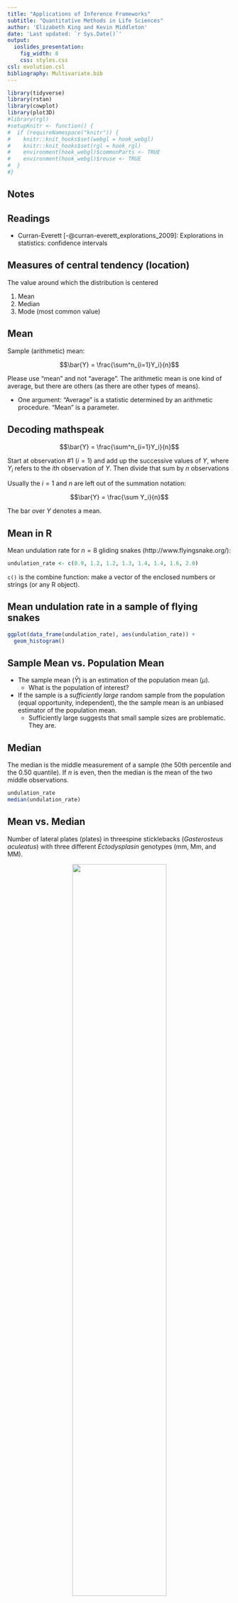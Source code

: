 ```yaml
---
title: "Applications of Inference Frameworks"
subtitle: "Quantitative Methods in Life Sciences"
author: 'Elizabeth King and Kevin Middleton'
date: 'Last updated: `r Sys.Date()`'
output:
  ioslides_presentation:
    fig_width: 8
    css: styles.css
csl: evolution.csl
bibliography: Multivariate.bib
---
```


```r
library(tidyverse)
library(rstan)
library(cowplot)
library(plot3D)
#library(rgl)
#setupKnitr <- function() {
#  if (requireNamespace("knitr")) {
#    knitr::knit_hooks$set(webgl = hook_webgl)
#    knitr::knit_hooks$set(rgl = hook_rgl)
#    environment(hook_webgl)$commonParts <- TRUE
#    environment(hook_webgl)$reuse <- TRUE
#  }
#}
```

## Notes

## Readings

- Curran-Everett [-@curran-everett_explorations_2009]: Explorations in statistics: confidence intervals

## Measures of central tendency (location)

The value around which the distribution is centered

1. Mean
1. Median
1. Mode (most common value)

## Mean

Sample (arithmetic) mean:

$$\bar{Y} = \frac{\sum^n_{i=1}Y_i}{n}$$

Please use "mean" and not "average". The arithmetic mean is one kind of average, but there are others (as there are other types of means).

- One argument: "Average" is a statistic determined by an arithmetic procedure. "Mean" is a parameter.

## Decoding mathspeak

$$\bar{Y} = \frac{\sum^n_{i=1}Y_i}{n}$$

Start at observation #1 ($i = 1$) and add up the successive values of $Y$, where $Y_i$ refers to the *i*th observation of $Y$. Then divide that sum by $n$ observations

Usually the $i = 1$ and $n$ are left out of the summation notation:

$$\bar{Y} = \frac{\sum Y_i}{n}$$

The bar over $Y$ denotes a mean.

## Mean in R

Mean undulation rate for $n = 8$ gliding snakes (http://www.flyingsnake.org/):

```r
undulation_rate <- c(0.9, 1.2, 1.2, 1.3, 1.4, 1.4, 1.6, 2.0)
```

`c()` is the combine function: make a vector of the enclosed numbers or strings (or any R object).

## Mean undulation rate in a sample of flying snakes

```r
ggplot(data_frame(undulation_rate), aes(undulation_rate)) +
  geom_histogram()
```

## Sample Mean vs. Population Mean

- The sample mean ($\bar{Y}$) is an estimation of the population mean ($\mu$).
    - What is the population of interest?
- If the sample is a *sufficiently large* random sample from the population (equal opportunity, independent), the the sample mean is an unbiased estimator of the population mean.
    - Sufficiently large suggests that small sample sizes are problematic. They are.

## Median

The median is the middle measurement of a sample (the 50th percentile and the 0.50 quantile). If $n$ is even, then the median is the mean of the two middle observations.

```r
undulation_rate
median(undulation_rate)
```

## Mean vs. Median

Number of lateral plates (plates) in threespine sticklebacks (*Gasterosteus aculeatus*) with three different *Ectodysplasin* genotypes (mm, Mm, and MM).

<center>
<img src="images/threespine_stickleback.jpg" width="65%" />
</center>

## Mean vs. Median

```r
SticklebackPlates <- read_csv("../data/Stickleback_Plates.csv")
```

```r
glimpse(SticklebackPlates)
```

## Mean vs. Median

```r
ggplot(SticklebackPlates, aes(x = plates)) +
  geom_histogram() +
  facet_grid(genotype ~ .) +
  xlab("Number of Lateral Body Plates") +
  ylab("Count")
```

## Mean vs. Median

```r
ggplot(SticklebackPlates, aes(x = plates)) +
  geom_histogram() +
  facet_grid(genotype ~ .) +
  xlab("Number of Lateral Body Plates") +
  ylab("Count")
```

## Mean vs. Median

```r
ggplot(SticklebackPlates, aes(x = plates)) +
  geom_density() +
  facet_grid(genotype ~ .) +
  xlab("Number of Lateral Body Plates") +
  ylab("Probability")
```

## Mean vs. Median

```r
SticklebackPlates %>% group_by(genotype) %>% 
  summarize(mean(plates), median(plates))
```

## Mean is sensitive to extreme values

<center>
<img src="images/whitlock_3.3-2.png" width="100%" />
<img src="images/whitlock_3.3-3.png" width="50%" />
</center>

## When might you substitute the median for the mean?

(As a measure of central tendency)

## Why don't we always use the median?

## Measures of spread

- A measure of how much variation is present in a distribution around its center
- How widely scattered the observations are

## Percentiles and quantiles

The $X$th **percentile** of a sample is the value below which $X\%$ of the observations lie. Percentiles are reported as percent.

 **Quantile** = Percentile / 100%. The range of quantiles is $0 \rightarrow 1$.

## Quartiles and interquartile range

Quartiles

- Divide a set of data into quarters
- Minimum, maximum, 25th and 75th percentiles

Interquartile range

- Difference between the first and third quartiles

## Quartiles and Interquartile Range

The `favstats()` function from the mosaic package:

```r
mosaic::favstats(plates, data = SticklebackPlates, groups = genotype)
```

IQR is used in boxplots, which are another way to look at distributions.

## Boxplots

Different variations, but the most standard recipe is:

1. Median = center line
2. Box = IQR (25th to 75th percentiles)
3. Whiskers at 1.5 X 25th and 75th percentiles
4. Dots for anything outside 1.5 X 25th and 75th percentiles

## Boxplots

```r
mosaic::IQR(plates, data = SticklebackPlates, groups = genotype)
```

```r
ggplot(SticklebackPlates, aes(x = genotype, y = plates)) +
  geom_boxplot()
```

## Boxplots

```r
ggplot(SticklebackPlates, aes(x = genotype, y = plates)) +
  geom_boxplot()
```

## Raw data as an alternative to boxplots

When the number of observations is small, just show the raw data as points.

```r
ggplot(SticklebackPlates, aes(x = genotype, y = plates)) +
  geom_point()
```

`x = genotype` maps the x position to the categorical variable genotype. `geom_point()` adds the points.

## Raw data as an alternative to boxplots

```r
ggplot(SticklebackPlates, aes(x = genotype, y = plates)) +
  geom_point()
```

## Raw data as an alternative to boxplots

Add a little jitter on the x axis to keep from overplotting.

```r
ggplot(SticklebackPlates, aes(x = genotype, y = plates)) +
  geom_point(position = position_jitter(width = 0.2))
```

## Raw data as an alternative to boxplots

Add a little jitter on the x axis to keep from overplotting.

```r
ggplot(SticklebackPlates, aes(x = genotype, y = plates)) +
  geom_point(position = position_jitter(width = 0.2))
```

## Boxplot and raw data

```r
ggplot(SticklebackPlates, aes(x = genotype, y = plates)) +
  geom_boxplot() +
  geom_point(position = position_jitter(width = 0.2), alpha = 0.5)
```

## Boxplot and raw data

```r
ggplot(SticklebackPlates, aes(x = genotype, y = plates)) +
  geom_boxplot() +
  geom_point(position = position_jitter(width = 0.2), alpha = 0.5)
```

## Violin plots

```r
ggplot(SticklebackPlates, aes(x = genotype, y = plates)) +
  geom_violin()
```

## Deviates

Lots of statistics have their basis in the deviation of an observation from the sample mean.

<center>
<img src="images/deviates_1.png" width="50%" />
</center>

The $i$th deviate is the difference of that observation and the sample mean:

$$
\textrm{Deviate}_i = Y_i - \bar{Y}
$$

We would like to have a single number to summarize the deviates for a sample.

## Sum of squares

Deviates are most often squared and summed:

$$
SS = \sum \left(Y_i - \bar{Y}\right)^2
$$

1. Why squared?
1. What does the sum of squares represent?

## Mean deviates

This is why we don't use something like the mean absolute deviation:

<center>
<img src="images/deviates_2.png" width="75%" />
</center>

Absolute value wouldn't capture the greater variability in the right image.

## Sample variance

Sum of squares standardized by one minus the sample size ($n - 1$):

$$
s^2 = \frac{\sum \left(Y_i - \bar{Y}\right)^2}{n - 1}
$$

- Mean squared deviation of the observations from the mean.
- Measures the dispersion of a distribution away from the sample mean.

## Sample variance

Another way to think about the dartboard analogy:

<center>
<img src="images/variance.png" width="100%" />
</center>

## Sample standard deviation

$$
s = \sqrt{\frac{\sum \left(Y_i - \bar{Y}\right)^2}{n - 1}}
$$

- Think of $s$ as the "mean" for deviation.
- Square root of the sample variance.
- Root mean squared deviation
- About 68% of the observations are $\pm 1$ standard deviation from the mean.

## Sample vs. population

If the sample is a sufficiently large random sample from the population, then:

1. the sample variance ($s^2$) is an *unbiased estimator* of the population variance ($\sigma^2$), though the calculation is a little different (divide by $n$ rather than $n − 1$)
2. the sample standard deviation is an *unbiased estimator* of the population standard deviation ($\sigma$)

Explanation of $n$ vs. $n-1$: http://stats.stackexchange.com/q/3931/597

## Sampling demo

http://www.zoology.ubc.ca/~whitlock/kingfisher/SamplingNormal.htm

## Standard error of the sample mean

$$SE_{\bar{Y}} = \frac{s}{\sqrt{n}}$$

Means are always reported with standard errors (or standard deviations).

- **Standard deviation** quantifies scatter — how much the values vary from one another and does not change predictably as you collect more data.
- **Standard error** of the mean quantifies how precisely you know the population mean. It takes into account both the value of $s$ and the sample size. Always decreases with larger sample size.

## Standard error of the sample mean

```r
mean(undulation_rate)
sd(undulation_rate)
sd(undulation_rate) / sqrt(length(undulation_rate))
```

## Confidence intervals

A range of values surrounding the sample mean (of whatever statistic for which you are calculating the confidence interval) that is likely to contain the population parameter.

**Say**: "We are 95% confident that the true mean lies between X and Y."

**Don't say**: "There is a 95% probability that the population mean lies between X and Y."

## Confidence intervals

The 95% confidence interval for a mean can be estimated by the sample mean ± 2 \times $SE_{\bar{Y}}$.

- This is a reasonable approximation.
- We'll cover the exact calculation (what you would use in press) later

## Confidence intervals

```r
y_bar <- mean(undulation_rate)
se_y <- sd(undulation_rate) / sqrt(length(undulation_rate))
lower <- y_bar - 2 * se_y
upper <- y_bar + 2 * se_y
```

We are 95% confident that the true mean lies between `r round(lower, 2)` and `r round(upper, 2)`.

Mean undulation rate was `r round(y_bar, 2)` Hz ($n$ = `r length(undulation_rate)`; 95% CI = `r round(lower, 2)` - `r round(upper, 2)` Hz).

## Coefficient of variation

Coefficient of variation represents the standard deviation as a percentage of the mean.

$$
CV = 100\% \times \frac{s}{\bar{Y}}
$$

- Can be used as a general indicator of the amount of variability in a sample.
- Can also be used to (cautiously) compare variables that are not measured in the same units (e.g., basal metabolic rate to ear area).

## Coefficient of variation

```r
CV <- 100 * sd(undulation_rate) / mean(undulation_rate)
CV
```

The coefficient of variation of undulation rate was `r round(CV, 1)`%.

## References
